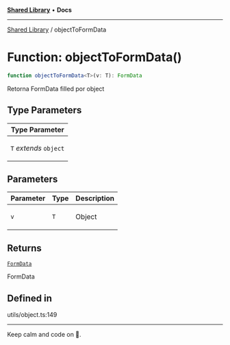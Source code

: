 
<Meta title="Libs/Shared/functions/objectToFormData" />



[**Shared Library**](/?path=/docs/libs-shared-overview--page) • **Docs**

***

[Shared Library](/?path=/docs/libs-shared-overview--page) / objectToFormData

# Function: objectToFormData()

```ts
function objectToFormData<T>(v: T): FormData
```

Retorna FormData filled por object

## Type Parameters

<table>
<thead>
<tr>
<th>Type Parameter</th>
</tr>
</thead>
<tbody>
<tr>
<td>

`T` *extends* `object`

</td>
</tr>
</tbody>
</table>

## Parameters

<table>
<thead>
<tr>
<th>Parameter</th>
<th>Type</th>
<th>Description</th>
</tr>
</thead>
<tbody>
<tr>
<td>

`v`

</td>
<td>

`T`

</td>
<td>

Object

</td>
</tr>
</tbody>
</table>

## Returns

[`FormData`](https://developer.mozilla.org/docs/Web/API/FormData)

FormData

## Defined in

utils/object.ts:149


***

Keep calm and code on 🤘.